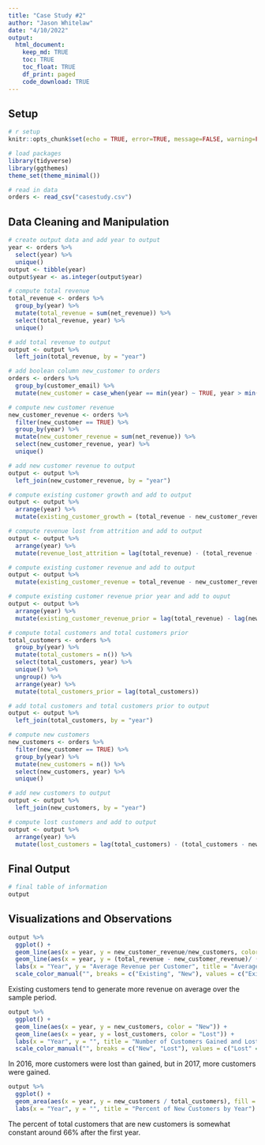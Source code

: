 ```yaml
---
title: "Case Study #2"
author: "Jason Whitelaw"
date: "4/10/2022"
output: 
  html_document:
    keep_md: TRUE
    toc: TRUE
    toc_float: TRUE
    df_print: paged
    code_download: TRUE
---
```


## Setup

```r
# r setup
knitr::opts_chunk$set(echo = TRUE, error=TRUE, message=FALSE, warning=FALSE)
```

```r
# load packages
library(tidyverse)
library(ggthemes)
theme_set(theme_minimal())
```

```r
# read in data
orders <- read_csv("casestudy.csv")
```

## Data Cleaning and Manipulation

```r
# create output data and add year to output
year <- orders %>%
  select(year) %>%
  unique()
output <- tibble(year)
output$year <- as.integer(output$year)
```

```r
# compute total revenue
total_revenue <- orders %>%
  group_by(year) %>%
  mutate(total_revenue = sum(net_revenue)) %>%
  select(total_revenue, year) %>%
  unique()
```

```r
# add total revenue to output
output <- output %>%
  left_join(total_revenue, by = "year")
```

```r
# add boolean column new_customer to orders
orders <- orders %>%
  group_by(customer_email) %>%
  mutate(new_customer = case_when(year == min(year) ~ TRUE, year > min(year) ~ FALSE))
```

```r
# compute new customer revenue
new_customer_revenue <- orders %>%
  filter(new_customer == TRUE) %>%
  group_by(year) %>%
  mutate(new_customer_revenue = sum(net_revenue)) %>%
  select(new_customer_revenue, year) %>%
  unique()
```

```r
# add new customer revenue to output
output <- output %>%
  left_join(new_customer_revenue, by = "year")
```

```r
# compute existing customer growth and add to output
output <- output %>%
  arrange(year) %>%
  mutate(existing_customer_growth = (total_revenue - new_customer_revenue) - (lag(total_revenue) - lag(new_customer_revenue)))
```

```r
# compute revenue lost from attrition and add to output
output <- output %>%
  arrange(year) %>%
  mutate(revenue_lost_attrition = lag(total_revenue) - (total_revenue - new_customer_revenue))
```

```r
# compute existing customer revenue and add to output
output <- output %>%
  mutate(existing_customer_revenue = total_revenue - new_customer_revenue)
```

```r
# compute existing customer revenue prior year and add to ouput
output <- output %>%
  arrange(year) %>%
  mutate(existing_customer_revenue_prior = lag(total_revenue) - lag(new_customer_revenue))
```

```r
# compute total customers and total customers prior
total_customers <- orders %>%
  group_by(year) %>%
  mutate(total_customers = n()) %>%
  select(total_customers, year) %>%
  unique() %>%
  ungroup() %>%
  arrange(year) %>%
  mutate(total_customers_prior = lag(total_customers))
```

```r
# add total customers and total customers prior to output
output <- output %>%
  left_join(total_customers, by = "year")
```

```r
# compute new customers
new_customers <- orders %>%
  filter(new_customer == TRUE) %>%
  group_by(year) %>%
  mutate(new_customers = n()) %>%
  select(new_customers, year) %>%
  unique()
```

```r
# add new customers to output
output <- output %>%
  left_join(new_customers, by = "year")
```

```r
# compute lost customers and add to output
output <- output %>%
  arrange(year) %>%
  mutate(lost_customers = lag(total_customers) - (total_customers - new_customers))
```

## Final Output

```r
# final table of information
output
```

## Visualizations and Observations

```r
output %>%
  ggplot() +
  geom_line(aes(x = year, y = new_customer_revenue/new_customers, color = "New")) +
  geom_line(aes(x = year, y = (total_revenue - new_customer_revenue)/ (total_customers - new_customers), , color = "Existing")) +
  labs(x = "Year", y = "Average Revenue per Customer", title = "Average Revenue for New and Existing Customers") +
  scale_color_manual("", breaks = c("Existing", "New"), values = c("Existing" = "red", "New" = "blue"))
```

Existing customers tend to generate more revenue on average over the sample period.

```r
output %>%
  ggplot() +
  geom_line(aes(x = year, y = new_customers, color = "New")) +
  geom_line(aes(x = year, y = lost_customers, color = "Lost")) +
  labs(x = "Year", y = "", title = "Number of Customers Gained and Lost per Year") +
  scale_color_manual("", breaks = c("New", "Lost"), values = c("Lost" = "blue", "New" = "orange"))
```

In 2016, more customers were lost than gained, but in 2017, more customers were gained.

```r
output %>%
  ggplot() +
  geom_area(aes(x = year, y = new_customers / total_customers), fill = "green", alpha = .5) +
  labs(x = "Year", y = "", title = "Percent of New Customers by Year")
```

The percent of total customers that are new customers is somewhat constant around 66% after the first year.
